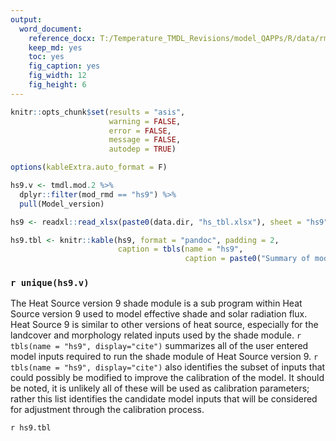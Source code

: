 ```yaml
---
output: 
  word_document:
    reference_docx: T:/Temperature_TMDL_Revisions/model_QAPPs/R/data/rmd_template.docx
    keep_md: yes
    toc: yes
    fig_caption: yes
    fig_width: 12
    fig_height: 6
---
```


```r

knitr::opts_chunk$set(results = "asis",
                      warning = FALSE,
                      error = FALSE,
                      message = FALSE,
                      autodep = TRUE)

options(kableExtra.auto_format = F)

```

```r

hs9.v <- tmdl.mod.2 %>% 
  dplyr::filter(mod_rmd == "hs9") %>% 
  pull(Model_version)

hs9 <- readxl::read_xlsx(paste0(data.dir, "hs_tbl.xlsx"), sheet = "hs9")

hs9.tbl <- knitr::kable(hs9, format = "pandoc", padding = 2,
                        caption = tbls(name = "hs9", 
                                       caption = paste0("Summary of model inputs required for Heat Source version 9.")))

```

### `r unique(hs9.v)`

The Heat Source version 9 shade module is a sub program within Heat Source version 9 used to model effective shade and solar radiation flux. Heat Source 9 is similar to other versions of heat source, especially for the landcover and morphology related inputs used by the shade module. `r tbls(name = "hs9", display="cite")` summarizes all of the user entered model inputs required to run the shade module of Heat Source version 9. `r tbls(name = "hs9", display="cite")` also identifies the subset of inputs that could possibly be modified to improve the calibration of the model. It should be noted, it is unlikely all of these will be used as calibration parameters; rather this list identifies the candidate model inputs that will be considered for adjustment through the calibration process.

`r hs9.tbl`